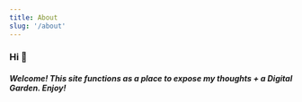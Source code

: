 ```yaml
---
title: About
slug: '/about'
---
```


### Hi 👋

##### Welcome! This site functions as a place to expose my thoughts + a Digital Garden. Enjoy!
